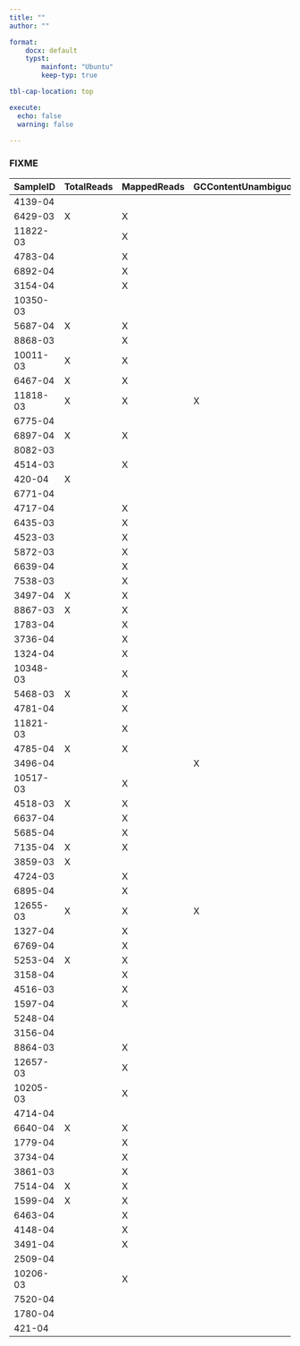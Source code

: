 ```yaml
---
title: ""
author: ""

format:
    docx: default
    typst:
        mainfont: "Ubuntu"
        keep-typ: true

tbl-cap-location: top

execute:
  echo: false
  warning: false

---
```


```{=typst}
#set page("a2")
```

### FIXME

```{=typst}
\
\
```


| **SampleID** | **TotalReads** | **MappedReads** | **GCContentUnambiguous** | **Uncovered** | **TotalBasesUnambiguous** | **CoverageMeanUnambiguous** | **CoverageMean** | **TotalBases** | **CoverageMedian** |
|--------------|----------------|-----------------|--------------------------|---------------|---------------------------|-----------------------------|------------------|----------------|--------------------|
| 4139-04      |                |                 |                          | X             | X                         |                             |                  | X              |                    |
| 6429-03      | X              | X               |                          | X             |                           |                             |                  | X              |                    |
| 11822-03     |                | X               |                          | X             |                           |                             |                  | X              |                    |
| 4783-04      |                | X               |                          |               |                           |                             |                  |                |                    |
| 6892-04      |                | X               |                          | X             | X                         |                             |                  | X              |                    |
| 3154-04      |                | X               |                          |               |                           |                             |                  |                |                    |
| 10350-03     |                |                 |                          |               | X                         |                             |                  |                |                    |
| 5687-04      | X              | X               |                          |               | X                         |                             |                  |                |                    |
| 8868-03      |                | X               |                          | X             | X                         |                             |                  | X              |                    |
| 10011-03     | X              | X               |                          |               |                           |                             |                  |                |                    |
| 6467-04      | X              | X               |                          |               |                           |                             |                  |                |                    |
| 11818-03     | X              | X               | X                        |               | X                         |                             |                  |                |                    |
| 6775-04      |                |                 |                          | X             | X                         |                             |                  | X              |                    |
| 6897-04      | X              | X               |                          |               |                           |                             |                  |                |                    |
| 8082-03      |                |                 |                          |               | X                         |                             |                  |                |                    |
| 4514-03      |                | X               |                          |               | X                         |                             |                  |                |                    |
| 420-04       | X              |                 |                          | X             | X                         |                             | X                | X              |                    |
| 6771-04      |                |                 |                          | X             | X                         |                             |                  | X              |                    |
| 4717-04      |                | X               |                          |               |                           |                             |                  |                |                    |
| 6435-03      |                | X               |                          | X             |                           |                             |                  | X              |                    |
| 4523-03      |                | X               |                          |               |                           |                             |                  |                |                    |
| 5872-03      |                | X               |                          |               |                           |                             |                  |                |                    |
| 6639-04      |                | X               |                          |               |                           |                             |                  |                |                    |
| 7538-03      |                | X               |                          |               | X                         |                             |                  |                |                    |
| 3497-04      | X              | X               |                          |               | X                         |                             |                  |                |                    |
| 8867-03      | X              | X               |                          |               |                           |                             |                  |                |                    |
| 1783-04      |                | X               |                          | X             |                           |                             |                  | X              |                    |
| 3736-04      |                | X               |                          | X             | X                         |                             |                  | X              |                    |
| 1324-04      |                | X               |                          |               | X                         |                             |                  |                |                    |
| 10348-03     |                | X               |                          |               |                           |                             |                  |                |                    |
| 5468-03      | X              | X               |                          | X             | X                         |                             |                  | X              |                    |
| 4781-04      |                | X               |                          | X             | X                         |                             |                  | X              |                    |
| 11821-03     |                | X               |                          | X             |                           |                             |                  | X              |                    |
| 4785-04      | X              | X               |                          |               |                           |                             |                  |                |                    |
| 3496-04      |                |                 | X                        | X             | X                         |                             |                  | X              |                    |
| 10517-03     |                | X               |                          |               |                           |                             |                  |                |                    |
| 4518-03      | X              | X               |                          |               | X                         |                             |                  |                |                    |
| 6637-04      |                | X               |                          |               | X                         |                             |                  |                |                    |
| 5685-04      |                | X               |                          |               |                           |                             |                  |                |                    |
| 7135-04      | X              | X               |                          | X             | X                         | X                           | X                | X              |                    |
| 3859-03      | X              |                 |                          | X             |                           |                             |                  | X              |                    |
| 4724-03      |                | X               |                          |               | X                         |                             |                  |                |                    |
| 6895-04      |                | X               |                          | X             | X                         |                             |                  | X              |                    |
| 12655-03     | X              | X               | X                        | X             | X                         |                             |                  | X              |                    |
| 1327-04      |                | X               |                          | X             | X                         |                             |                  | X              |                    |
| 6769-04      |                | X               |                          |               |                           |                             |                  |                |                    |
| 5253-04      | X              | X               |                          | X             | X                         |                             |                  | X              |                    |
| 3158-04      |                | X               |                          |               | X                         |                             |                  |                |                    |
| 4516-03      |                | X               |                          |               |                           |                             |                  |                |                    |
| 1597-04      |                | X               |                          |               |                           |                             |                  |                |                    |
| 5248-04      |                |                 |                          |               | X                         |                             |                  |                |                    |
| 3156-04      |                |                 |                          | X             | X                         |                             |                  | X              |                    |
| 8864-03      |                | X               |                          |               | X                         |                             |                  |                |                    |
| 12657-03     |                | X               |                          |               | X                         |                             |                  |                |                    |
| 10205-03     |                | X               |                          |               |                           |                             |                  |                |                    |
| 4714-04      |                |                 |                          |               | X                         |                             |                  |                |                    |
| 6640-04      | X              | X               |                          |               |                           |                             |                  |                |                    |
| 1779-04      |                | X               |                          |               |                           |                             |                  |                |                    |
| 3734-04      |                | X               |                          | X             | X                         |                             |                  | X              |                    |
| 3861-03      |                | X               |                          | X             | X                         |                             |                  | X              |                    |
| 7514-04      | X              | X               |                          | X             |                           |                             |                  | X              |                    |
| 1599-04      | X              | X               |                          |               | X                         |                             |                  |                |                    |
| 6463-04      |                | X               |                          |               | X                         |                             |                  |                |                    |
| 4148-04      |                | X               |                          |               | X                         |                             |                  |                |                    |
| 3491-04      |                | X               |                          |               |                           |                             |                  |                |                    |
| 2509-04      |                |                 |                          |               | X                         |                             |                  |                |                    |
| 10206-03     |                | X               |                          |               |                           |                             |                  |                |                    |
| 7520-04      |                |                 |                          |               | X                         |                             |                  |                |                    |
| 1780-04      |                |                 |                          | X             | X                         |                             |                  | X              |                    |
| 421-04       |                |                 |                          | X             | X                         | X                           | X                | X              | X                  |
